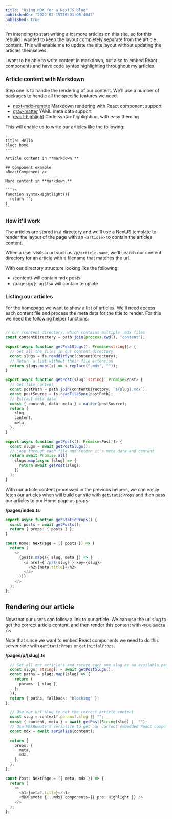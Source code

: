 ```yaml
---
title: "Using MDX for a NextJS blog"
publishedOn: "2022-02-15T16:31:05.404Z"
published: true
---
```


I'm intending to start writing a lot more articles on this site, so for this rebuild I wanted to keep the layout completely separate from the article content. This will enable me to update the site layout without updating the articles themselves.

I want to be able to write content in markdown, but also to embed React components and have code syntax highlighting throughout my articles.

### Article content with Markdown

Step one is to handle the rendering of our content. We'll use a number of packages to handle all the specific features we need.

- [next-mdx-remote](https://www.npmjs.com/package/next-mdx-remote) Markdown rendering with React component support
- [gray-matter](https://www.npmjs.com/package/gray-matter) YAML meta data support
- [react-highlight](https://www.npmjs.com/package/react-highlight) Code syntax highlighting, with easy theming

This will enable us to write our articles like the following:

````
---
title: Hello
slug: home
---

Article content in **markdown.**

## Component example
<ReactComponent />

More content in **markdown.**

```ts
function syntaxHightlight(){
  return '';
}
``
````

### How it'll work

The articles are stored in a directory and we'll use a NextJS template to render the layout of the page with an `<article>` to contain the articles content.

When a user visits a url such as `/p/article-name`, we'll search our content directory for an article with a filename that matches the url.

With our directory structure looking like the following:

- /content/ will contain mdx posts
- /pages/p/[slug].tsx will contain template

### Listing our articles

For the homepage we want to show a list of articles. We'll need access each content file and process the meta data for the title to render. For this we need the following helper functions:

```ts

// Our /content directory, which contains multiple .mdx files
const contentDirectory = path.join(process.cwd(), "content");

export async function getPostSlugs(): Promise<string[]> {
  // Get all the files in our content directory
  const slugs = fs.readdirSync(contentDirectory);
  // Return a list without their file extension
  return slugs.map((s) => s.replace(".mdx", ""));
}

export async function getPost(slug: string): Promise<Post> {
  // Get file content
  const postPath = path.join(contentDirectory, `${slug}.mdx`);
  const postSource = fs.readFileSync(postPath);
  // Extract meta data
  const { content, data: meta } = matter(postSource);
  return {
    slug,
    content,
    meta,
  };
}

export async function getPosts(): Promise<Post[]> {
  const slugs = await getPostSlugs();
  // Loop through each file and return it's meta data and content
  return await Promise.all(
    slugs.map(async (slug) => {
      return await getPost(slug);
    })
  );
}
```

With our article content processed in the previous helpers, we can easily fetch our articles when will build our site with `getStaticProps` and then pass our articles to our Home page as props

**/pages/index.ts**

```ts
export async function getStaticProps() {
  const posts = await getPosts();
  return { props: { posts } };
}

const Home: NextPage = ({ posts }) => {
  return (
    <>
      {posts.map(({ slug, meta }) => (
        <a href={`/p/${slug}`} key={slug}>
          <h2>{meta.title}</h2>
        </a>
      ))}
    </>
  );
};
```

## Rendering our article

Now that our users can follow a link to our article. We can use the url slug to get the correct article content, and then render this content with `<MDXRemote />`.

Note that since we want to embed React components we need to do this server side with `getStaticProps` or `getInitialProps`.

**/pages/p/[slug].ts**

```ts
  // Get all our article's and return each one slug as an available page url
  const slugs: string[] = await getPostSlugs();
  const paths = slugs.map((slug) => {
    return {
      params: { slug },
    };
  });
  return { paths, fallback: "blocking" };
};

  // Use our url slug to get the correct article content
  const slug = context?.params?.slug || "";
  const { content, meta } = await getPost(String(slug) || "");
  // Use MDXRemote's serialize to get our correct embedded React components
  const mdx = await serialize(content);

  return {
    props: {
      meta,
      mdx,
    },
  };
};

const Post: NextPage = ({ meta, mdx }) => {
  return (
    <>
      <h1>{meta?.title}</h1>
      <MDXRemote {...mdx} components={{ pre: Highlight }} />
    </>
  );
};

```
